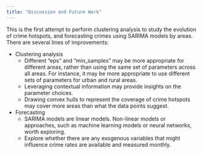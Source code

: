 ```yaml
---
title: "Discussion and Future Work"
---
```


This is the first attempt to perform clustering analysis to study the evolution of crime hotspots, and forecasting crimes using SARIMA models by areas. There are several lines of improvements:
<div>
   - Clustering analysis
      - Different "eps" and "min_samples" may be more appropriate for different areas, rather than using the same set of parameters across all areas. For instance, it may be more appropriate to use different sets of parameters for urban and rural areas.
      - Leveraging contextual information may provide insights on the parameter choices.
      - Drawing convex hulls to represent the coverage of crime hotspots may cover more areas than what the data points suggest.
   - Forecasting
      - SARIMA models are linear models. Non-linear models or approaches, such as machine learning models or neural networks, worth exploring.
      - Explore whether there are any exogenous variables that might influence crime rates are available and measured monthly.
</div>
